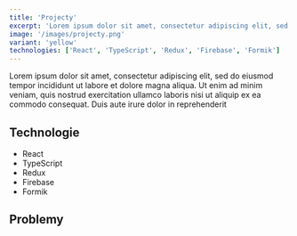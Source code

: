 ```yaml
---
title: 'Projecty'
excerpt: 'Lorem ipsum dolor sit amet, consectetur adipiscing elit, sed do eiusmod tempor incididunt ut labore et dolore magna aliqua. Ut enim ad minim veniam, quis nostrud exercitation ullamco laboris nisi ut aliquip ex ea commodo consequat. Duis aute irure dolor in reprehenderit'
image: '/images/projecty.png'
variant: 'yellow'
technologies: ['React', 'TypeScript', 'Redux', 'Firebase', 'Formik']
---
```


Lorem ipsum dolor sit amet, consectetur adipiscing elit, sed do eiusmod tempor incididunt ut labore et dolore magna aliqua. Ut enim ad minim veniam, quis nostrud exercitation ullamco laboris nisi ut aliquip ex ea commodo consequat. Duis aute irure dolor in reprehenderit

## Technologie

- React
- TypeScript
- Redux
- Firebase
- Formik

## Problemy
